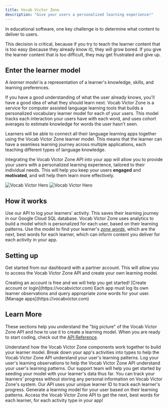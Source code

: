 ```yaml
---
title: Vocab Victor Zone
description: "Give your users a personalized learning experience!"
---
```


In educational software, one key challenge is to determine what content to deliver to users.

This decision is critical, because if you try to teach the learner content that is too easy (because they already know it), they will grow bored. If you give the learner content that is too
difficult, they may get frustrated and give up.

## Enter the learner model

A _learner model_ is a representation of a learner's knowledge, skills, and learning preferences.

<Note>
  If you have a good understanding of what the user already knows, you'll have a
  good idea of what they should learn next.
</Note>
Vocab Victor Zone is a service for computer assisted language learning tools that
builds a personalized vocabulary learner model for each of your users. This model
tracks each interaction your users have with each word, and uses cohort averages
to estimate knowledge for words the user hasn't seen.

Learners will be able to connect all their language learning apps together using the Vocab Victor Zone learner model. This means that the learner can have a seamless learning journey across multiple applications, each teaching different types of language knowledge.

Integrating the Vocab Victor Zone API into your app will allow you to provide your users with a personalized learning experience, tailored to their individual needs. This will help you keep your users **engaged** and **motivated**, and will help them learn more effectively.

<img
  className="block dark:hidden"
  src="/images/victorious.png"
  alt="Vocab Victor Hero"
/>
<img
  className="hidden dark:block"
  src="/images/victorious.png"
  alt="Vocab Victor Hero"
/>

## How it works

Use our API to log your learners' activity. This saves their learning journey in our Google Cloud SQL database. Vocab Victor Zone uses analytics to build a model which is personalized for each user, based on their learning patterns. Use the model to find your learner's [_zone words_](/zone-words), which are the next, best words for each learner, which can inform content you deliver for each activity in your app.

## Setting up

Get started from our dashboard with a partner account. This will allow you to access the Vocab Victor Zone API and create your own learning model.

<Steps>
  <Step title="Create a Partner Account" icon="pen-to-square">
    Creating an account is free and we will help you get started! [Create
    account or login](https://vocabvictor.com)
  </Step>
  <Step title="Create your apps" icon="grid-round-2-plus">
    Each app must log its own learner observations and query appropriate zone
    words for your user. [Manage apps](https://vocabvictor.com)
  </Step>
</Steps>

## Learn More

These sections help you understand the "big picture" of the Vocab Victor Zone API and how to use it to create a learning model. When you are ready to start coding, check out the [API Reference](/api-reference).

<CardGroup cols={3}>
  <Card
    title="Overall architecture"
    icon="chart-network"
    href="/overall-architecture"
  >
    Understand how the Vocab Victor Zone components work together to build your
    learner model.
  </Card>
  <Card title="Activity Types" icon="code" href="/activity-types">
    Break down your app's activities into types to help the Vocab Victor Zone
    API understand your user's learning patterns.
  </Card>
  <Card title="Log Observations" icon="webhook" href="/log-observations">
    Log your user's learning observations to help the Vocab Victor Zone API
    understand your user's learning patterns. Our support team will help you get
    started by seeding your model with your learner's data thus far.
  </Card>
  <Card
    title="Anonymized Learner Tracking"
    icon="people"
    href="/learner-tracking"
  >
    You can track your learners' progress without storing any personal
    information on Vocab Victor Zone's system. Our API uses your unique learner
    ID to track each learner's progress.
  </Card>
  <Card title="Create the model" icon="bolt-lightning" href="/model-creation">
    Generate a learning model for your user based on their learning patterns.
  </Card>
  <Card title="Zone Words" icon="rocket" href="/zone-words">
    Access the Vocab Victor Zone API to get the next, best words for each
    learner, for each activity type in your app!
  </Card>
</CardGroup>

